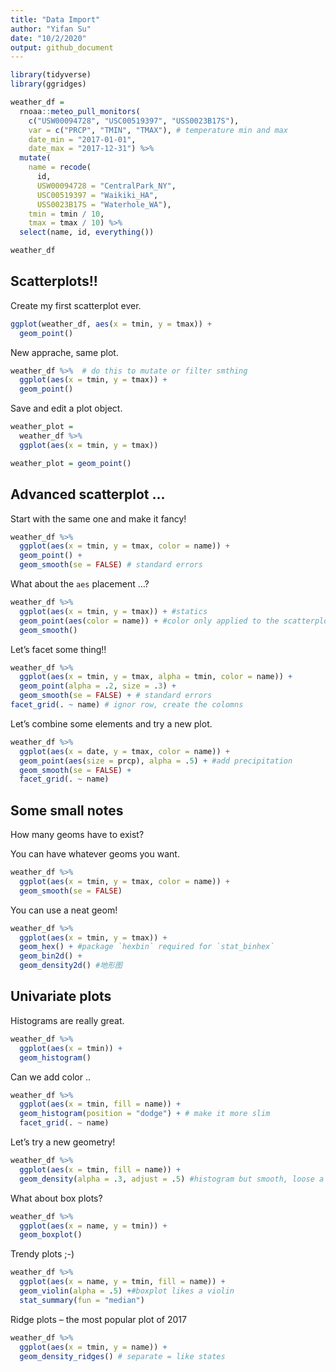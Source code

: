 ```yaml
---
title: "Data Import"
author: "Yifan Su"
date: "10/2/2020"
output: github_document
---
```


```r
library(tidyverse)
library(ggridges)
```

```r
weather_df = 
  rnoaa::meteo_pull_monitors(
    c("USW00094728", "USC00519397", "USS0023B17S"),
    var = c("PRCP", "TMIN", "TMAX"), # temperature min and max
    date_min = "2017-01-01",
    date_max = "2017-12-31") %>%
  mutate(
    name = recode(
      id, 
      USW00094728 = "CentralPark_NY", 
      USC00519397 = "Waikiki_HA",
      USS0023B17S = "Waterhole_WA"),
    tmin = tmin / 10,
    tmax = tmax / 10) %>%
  select(name, id, everything())

weather_df
```


## Scatterplots!!

Create my first scatterplot ever.

```r
ggplot(weather_df, aes(x = tmin, y = tmax)) + 
  geom_point()
```

New apprache, same plot.

```r
weather_df %>%  # do this to mutate or filter smthing
  ggplot(aes(x = tmin, y = tmax)) +
  geom_point()
```

Save and edit a plot object.

```r
weather_plot =
  weather_df %>% 
  ggplot(aes(x = tmin, y = tmax))

weather_plot = geom_point()
```

## Advanced scatterplot ...

Start with the same one and make it fancy!

```r
weather_df %>% 
  ggplot(aes(x = tmin, y = tmax, color = name)) +
  geom_point() + 
  geom_smooth(se = FALSE) # standard errors
```

What about the `aes` placement ...?

```r
weather_df %>% 
  ggplot(aes(x = tmin, y = tmax)) + #statics
  geom_point(aes(color = name)) + #color only applied to the scatterplot
  geom_smooth()
```

Let's facet some thing!!

```r
weather_df %>% 
  ggplot(aes(x = tmin, y = tmax, alpha = tmin, color = name)) +
  geom_point(alpha = .2, size = .3) + 
  geom_smooth(se = FALSE) + # standard errors
facet_grid(. ~ name) # ignor row, create the colomns
```

Let's combine some elements and try a new plot.

```r
weather_df %>% 
  ggplot(aes(x = date, y = tmax, color = name)) +
  geom_point(aes(size = prcp), alpha = .5) + #add precipitation
  geom_smooth(se = FALSE) +
  facet_grid(. ~ name)
```


## Some small notes

How many geoms have to exist?

You can have whatever geoms you want.

```r
weather_df %>% 
  ggplot(aes(x = tmin, y = tmax, color = name)) +
  geom_smooth(se = FALSE)
```

You can use a neat geom!

```r
weather_df %>% 
  ggplot(aes(x = tmin, y = tmax)) +
  geom_hex() + #package `hexbin` required for `stat_binhex`
  geom_bin2d() + 
  geom_density2d() #地形图
```

## Univariate plots

Histograms are really great.

```r
weather_df %>% 
  ggplot(aes(x = tmin)) +
  geom_histogram()
```

Can we add color ..

```r
weather_df %>% 
  ggplot(aes(x = tmin, fill = name)) + 
  geom_histogram(position = "dodge") + # make it more slim
  facet_grid(. ~ name)
```

Let's try a new geometry!

```r
weather_df %>% 
  ggplot(aes(x = tmin, fill = name)) +
  geom_density(alpha = .3, adjust = .5) #histogram but smooth, loose a little info/ adjust=add some peak
```

What about box plots?

```r
weather_df %>% 
  ggplot(aes(x = name, y = tmin)) +
  geom_boxplot()
```

Trendy plots ;-)

```r
weather_df %>% 
  ggplot(aes(x = name, y = tmin, fill = name)) + 
  geom_violin(alpha = .5) +#boxplot likes a violin
  stat_summary(fun = "median")
```

Ridge plots -- the most popular plot of 2017

```r
weather_df %>% 
  ggplot(aes(x = tmin, y = name)) + 
  geom_density_ridges() # separate = like states
```




